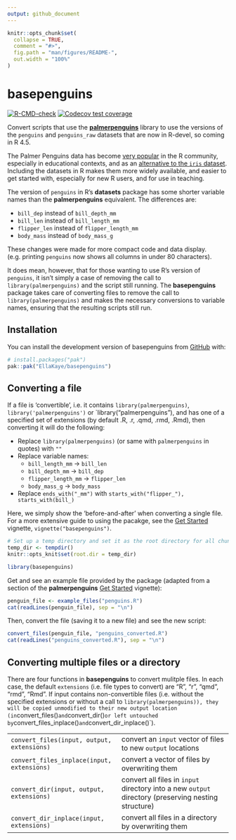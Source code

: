 ```yaml
---
output: github_document
---
```


<!-- README.md is generated from README.Rmd. Please edit that file -->

```r
knitr::opts_chunk$set(
  collapse = TRUE,
  comment = "#>",
  fig.path = "man/figures/README-",
  out.width = "100%"
)
```

# basepenguins

<!-- badges: start -->

[![R-CMD-check](https://github.com/EllaKaye/basepenguins/actions/workflows/R-CMD-check.yaml/badge.svg)](https://github.com/EllaKaye/basepenguins/actions/workflows/R-CMD-check.yaml) [![Codecov test coverage](https://codecov.io/gh/EllaKaye/basepenguins/graph/badge.svg)](https://app.codecov.io/gh/EllaKaye/basepenguins)

<!-- badges: end -->

Convert scripts that use the [**palmerpenguins**](https://allisonhorst.github.io/palmerpenguins/index.html) library to use the versions of the `penguins` and `penguins_raw` datasets that are now in R-devel, so coming in R 4.5.

The Palmer Penguins data has become [very popular](https://apreshill.github.io/palmerpenguins-useR-2022/) in the R community, especially in educational contexts, and as an [alternative to the `iris` dataset](https://journal.r-project.org/articles/RJ-2022-020/). Including the datasets in R makes them more widely available, and easier to get started with, especially for new R users, and for use in teaching.

The version of `penguins` in R's **datasets** package has some shorter variable names than the **palmerpenguins** equivalent. The differences are:

-   `bill_dep` instead of `bill_depth_mm`
-   `bill_len` instead of `bill_length_mm`
-   `flipper_len` instead of `flipper_length_mm`
-   `body_mass` instead of `body_mass_g`

These changes were made for more compact code and data display. (e.g. printing `penguins` now shows all columns in under 80 characters).

It does mean, however, that for those wanting to use R's version of `penguins`, it isn't simply a case of removing the call to `library(palmerpenguins)` and the script still running. The **basepenguins** package takes care of converting files to remove the call to `library(palmerpenguins)` and makes the necessary conversions to variable names, ensuring that the resulting scripts still run.

## Installation

You can install the development version of basepenguins from [GitHub](https://github.com/) with:

``` r
# install.packages("pak")
pak::pak("EllaKaye/basepenguins")
```

## Converting a file

If a file is 'convertible', i.e. it contains `library(palmerpenguins)`, `library('palmerpenguins')` or \`library("palmerpenguins"), and has one of a specified set of extensions (by default .R, .r, .qmd, .rmd, .Rmd), then converting it will do the following:

-   Replace `library(palmerpenguins)` (or same with `palmerpenguins` in quotes) with `""`
-   Replace variable names:
    -   `bill_length_mm` -\> `bill_len`
    -   `bill_depth_mm` -\> `bill_dep`
    -   `flipper_length_mm` -\> `flipper_len`
    -   `body_mass_g` -\> `body_mass`
-   Replace `ends_with("_mm")` with `starts_with("flipper_"), starts_with(bill_)`

Here, we simply show the 'before-and-after' when converting a single file. For a more extensive guide to using the pacakge, see the [Get Started](https://ellakaye.github.io/basepenguins/articles/basepenguins.html) vignette, `vignette("basepenguins")`.

```r
# Set up a temp directory and set it as the root directory for all chunks
temp_dir <- tempdir()
knitr::opts_knit$set(root.dir = temp_dir)
```

```r
library(basepenguins)
```

Get and see an example file provided by the package (adapted from a section of the **palmerpenguins** [Get Started](https://allisonhorst.github.io/palmerpenguins/articles/intro.html) vignette):

```r
penguin_file <- example_files("penguins.R")
cat(readLines(penguin_file), sep = "\n")
```

Then, convert the file (saving it to a new file) and see the new script:

```r
convert_files(penguin_file, "penguins_converted.R")
cat(readLines("penguins_converted.R"), sep = "\n")
```

## Converting multiple files or a directory

There are four functions in **basepenguins** to convert mulitple files. 
In each case, the default `extensions` (i.e. file types to convert) are "R", "r", "qmd", "rmd", "Rmd".
If input contains non-convertible files (i.e. without the specified extensions or without a call to `library(palmerpenguins)),
they will be copied unmodified to their new output location (in `convert_files()` and `convert_dir()` 
or left untouched by `convert_files_inplace()` and `convert_dir_inplace()`).

|  |  |
|----|----|
| `convert_files(input, output, extensions)` | convert an `input` vector of files to new `output` locations |
| `convert_files_inplace(input, extensions)` | convert a vector of files by overwriting them |
| `convert_dir(input, output, extensions)` | convert all files in `input` directory  into a new `output` directory (preserving nesting structure)  |
| `convert_dir_inplace(input, extensions)` | convert all files in a directory by overwriting them |